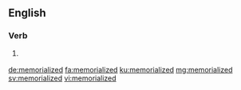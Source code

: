 ==English==

===Verb===
{{head|en|verb form}}

# {{label|en|US}} {{en-past of|memorialize}}

[[de:memorialized]]
[[fa:memorialized]]
[[ku:memorialized]]
[[mg:memorialized]]
[[sv:memorialized]]
[[vi:memorialized]]